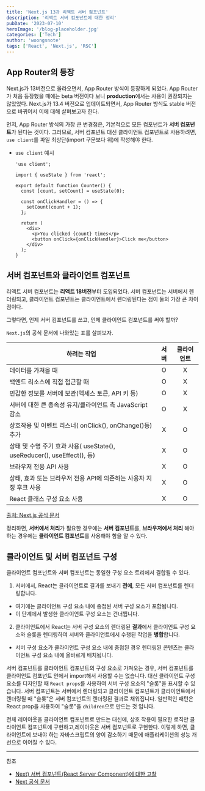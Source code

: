 ```yaml
---
title: 'Next.js 13과 리액트 서버 컴포넌트'
description: '리액트 서버 컴포넌트에 대한 정리'
pubDate: '2023-07-10'
heroImage: '/blog-placeholder.jpg'
categories: ['Tech']
author: 'woongsnote'
tags: ['React', 'Next.js', 'RSC']
---
```


## App Router의 등장

Next.js가 13버전으로 올라오면서, App Router 방식이 등장하게 되었다.
App Router가 처음 등장했을 때에는 beta 버전이다 보니 **production**에서는 사용이 권장되지는 않았었다.
Next.js가 13.4 버전으로 업데이트되면서, App Router 방식도 stable 버전으로 바뀌어서 이에 대해 살펴보고자 한다.

먼저, App Router 방식의 가장 큰 변경점은, 기본적으로 모든 컴포넌트가 **서버 컴포넌트**가 된다는 것이다.
그러므로, 서버 컴포넌트 대신 클라이언트 컴포넌트로 사용하려면, `use client`를 파일 최상단(import 구문보다 위)에 작성해야 한다.

- `use client` 예시

  ```tsx
  'use client';

  import { useState } from 'react';

  export default function Counter() {
    const [count, setCount] = useState(0);

    const onClickHandler = () => {
      setCount(count + 1);
    };

    return (
      <div>
        <p>You clicked {count} times</p>
        <button onClick={onClickHandler}>Click me</button>
      </div>
    );
  }
  ```

## 서버 컴포넌트와 클라이언트 컴포넌트

리액트 서버 컴포넌트는 **리액트 18버전**부터 도입되었다.
서버 컴포넌트는 서버에서 렌더링되고, 클라이언트 컴포넌트는 클라이언트에서 렌더링된다는 점이 둘의 가장 큰 차이점이다.

그렇다면, 언제 서버 컴포넌트를 쓰고, 언제 클라이언트 컴포넌트를 써야 할까?

`Next.js`의 공식 문서에 나와있는 표를 살펴보자.

| 하려는 작업                                                             | 서버 | 클라이언트 |
| ----------------------------------------------------------------------- | :--: | :--------: |
| 데이터를 가져올 때                                                      |  O   |     X      |
| 백엔드 리소스에 직접 접근할 때                                          |  O   |     X      |
| 민감한 정보를 서버에 보관(액세스 토큰, API 키 등)                       |  O   |     X      |
| 서버에 대한 큰 종속성 유지/클라이언트 측 JavaScript 감소                |  O   |     X      |
| 상호작용 및 이벤트 리스너( onClick(), onChange()등) 추가                |  X   |     O      |
| 상태 및 수명 주기 효과 사용( useState(), useReducer(), useEffect(), 등) |  X   |     O      |
| 브라우저 전용 API 사용                                                  |  X   |     O      |
| 상태, 효과 또는 브라우저 전용 API에 의존하는 사용자 지정 후크 사용      |  X   |     O      |
| React 클래스 구성 요소 사용                                             |  X   |     O      |

[출처: Next.js 공식 문서](https://nextjs.org/docs/getting-started/react-essentials#when-to-use-server-and-client-components)

정리하면, **서버에서 처리**가 필요한 경우에는 **서버 컴포넌트**를, **브라우저에서 처리** 해야 하는 경우에는 **클라이언트 컴포넌트**를 사용해야 함을 알 수 있다.

## 클라이언트 및 서버 컴포넌트 구성

클라이언트 컴포넌트와 서버 컴포넌트는 동일한 구성 요소 트리에서 결합될 수 있다.

1. 서버에서, React는 클라이언트로 결과를 보내기 **전에**, 모든 서버 컴포넌트를 렌더링합니다.

- 여기에는 클라이언트 구성 요소 내에 중첩된 서버 구성 요소가 포함됩니다.
- 이 단계에서 발생한 클라이언트 구성 요소는 건너뜁니다.

2. 클라이언트에서 React는 서버 구성 요소의 렌더링된 **결과**에서 클라이언트 구성 요소와 슬롯을 렌더링하여 서버와 클라이언트에서 수행된 작업을 **병합**합니다.

- 서버 구성 요소가 클라이언트 구성 요소 내에 중첩된 경우 렌더링된 콘텐츠는 클라이언트 구성 요소 내에 올바르게 배치됩니다.

서버 컴포넌트를 클라이언트 컴포넌트의 구성 요소로 가져오는 경우, 서버 컴포넌트를 클라이언트 컴포넌트 안에서 import해서 사용할 수는 없습니다.
대신 클라이언트 구성 요소를 디자인할 때 `React props`를 사용하여 서버 구성 요소의 "슬롯"을 표시할 수 있습니다.
서버 컴포넌트는 서버에서 렌더링되고 클라이언트 컴포넌트가 클라이언트에서 렌더링될 때 "슬롯"은 서버 컴포넌트의 렌더링된 결과로 채워집니다.
일반적인 패턴은 React prop을 사용하여 "슬롯"을 `children`으로 만드는 것 입니다.

전체 레이아웃을 클라이언트 컴포넌트로 만드는 대신에, 상호 작용이 필요한 로직만 클라이언트 컴포넌트에 구현하고,레이아웃은 서버 컴포넌트로 구현한다.
이렇게 하면, 클라이언트에 보내야 하는 자바스크립트의 양이 감소하기 때문에 애플리케이션의 성능 개선으로 이어질 수 있다.

---

참조

- [Next) 서버 컴포넌트(React Server Component)에 대한 고찰](https://velog.io/@2ast/React-%EC%84%9C%EB%B2%84-%EC%BB%B4%ED%8F%AC%EB%84%8C%ED%8A%B8React-Server-Component%EC%97%90-%EB%8C%80%ED%95%9C-%EA%B3%A0%EC%B0%B0)
- [Next 공식 문서](https://nextjs.org/docs/getting-started/react-essentials)

